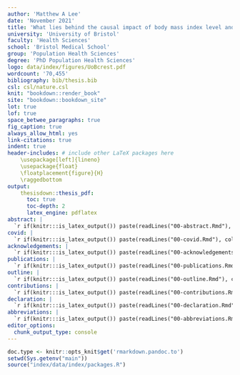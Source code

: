 ```yaml
---
author: 'Matthew A Lee'
date: 'November 2021'
title: 'What lies behind the causal impact of body mass index level and change on human health? Added value from complementary study design and deep metabolomic phenotyping.'
university: 'University of Bristol'
faculty: 'Health Sciences'
school: 'Bristol Medical School'
group: 'Population Health Sciences'
degree: 'PhD Population Health Sciences'
logo: data/index/figures/UoBcrest.pdf
wordcount: '70,455'
bibliography: bib/thesis.bib
csl: csl/nature.csl
knit: "bookdown::render_book"
site: "bookdown::bookdown_site"
lot: true
lof: true
space_betwee_paragraphs: true
fig_caption: true
always_allow_html: yes
link-citations: true
indent: true
header-includes: # include other LaTeX packages here
    \usepackage[left]{lineno}
    \usepackage{float}
    \floatplacement{figure}{H}
    \raggedbottom 
output: 
    thesisdown::thesis_pdf: 
      toc: true
      toc-depth: 2
      latex_engine: pdflatex
abstract: |
  `r if(knitr:::is_latex_output()) paste(readLines("00-abstract.Rmd"), collapse = '\n  ')`
covid: |
  `r if(knitr:::is_latex_output()) paste(readLines("00-covid.Rmd"), collapse = '\n  ')`
acknowledgements: |
  `r if(knitr:::is_latex_output()) paste(readLines("00-acknowledgements.Rmd"), collapse = '\n  ')`
publications: |
  `r if(knitr:::is_latex_output()) paste(readLines("00-publications.Rmd"), collapse = '\n  ')`
outline: |
  `r if(knitr:::is_latex_output()) paste(readLines("00-outline.Rmd"), collapse = '\n  ')`
contributions: |
  `r if(knitr:::is_latex_output()) paste(readLines("00-contributions.Rmd"), collapse = '\n  ')`
declaration: |
  `r if(knitr:::is_latex_output()) paste(readLines("00-declaration.Rmd"), collapse = '\n  ')`
abbreviations: |
  `r if(knitr:::is_latex_output()) paste(readLines("00-abbreviations.Rmd"), collapse = '\n  ')`
editor_options: 
  chunk_output_type: console
---
```


```r
doc.type <- knitr::opts_knit$get('rmarkdown.pandoc.to')
setwd(Sys.getenv("main"))
source("index/data/index/packages.R")
```
